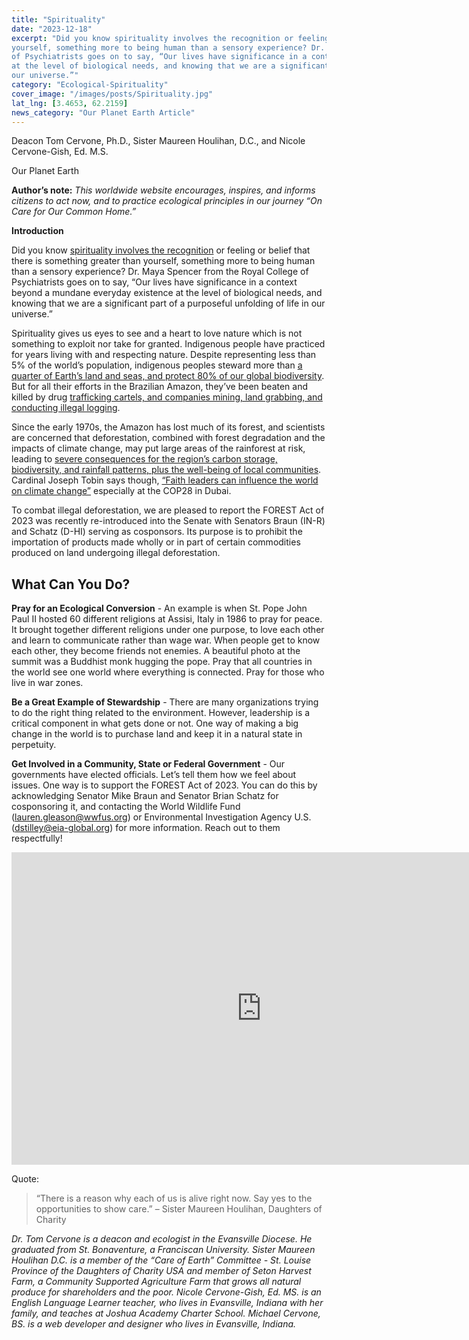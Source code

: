 ```yaml
---
title: "Spirituality"
date: "2023-12-18"
excerpt: "Did you know spirituality involves the recognition or feeling or belief that there is something greater than
yourself, something more to being human than a sensory experience? Dr. Maya Spencer from the Royal College
of Psychiatrists goes on to say, “Our lives have significance in a context beyond a mundane everyday existence
at the level of biological needs, and knowing that we are a significant part of a purposeful unfolding of life in
our universe.”"
category: "Ecological-Spirituality"
cover_image: "/images/posts/Spirituality.jpg"
lat_lng: [3.4653, 62.2159]
news_category: "Our Planet Earth Article"
---
```


Deacon Tom Cervone, Ph.D., Sister Maureen Houlihan, D.C., and Nicole Cervone-Gish, Ed. M.S.

Our Planet Earth

**Author’s note:** _This worldwide website encourages, inspires, and informs citizens to act now, and to practice
ecological principles in our journey “On Care for Our Common Home.”_

**Introduction**

Did you know [spirituality involves the recognition](https://www.rcpsych.ac.uk/docs/default-source/members/sigs/spirituality-spsig/what-is-spirituality-maya-spencer-x.pdf) or feeling or belief that there is something greater than
yourself, something more to being human than a sensory experience? Dr. Maya Spencer from the Royal College
of Psychiatrists goes on to say, “Our lives have significance in a context beyond a mundane everyday existence
at the level of biological needs, and knowing that we are a significant part of a purposeful unfolding of life in
our universe.”

Spirituality gives us eyes to see and a heart to love nature which is not something to exploit nor take for granted.
Indigenous people have practiced for years living with and respecting nature. Despite representing less than
5% of the world’s population, indigenous peoples steward more than [a quarter of Earth’s land and seas, and
protect 80% of our global biodiversity](https://www.conservation.org/blog/3-ways-indigenous-knowledge-protects-nature). But for all their efforts in the Brazilian Amazon, they’ve been beaten
and killed by drug [trafficking cartels, and companies mining, land grabbing, and conducting illegal logging](https://news.mongabay.com/2022/08/crime-and-no-punishment-impunity-shrouds-killings-of-indigenous-amazonian-defenders/).

Since the early 1970s, the Amazon has lost much of its forest, and scientists are concerned that deforestation,
combined with forest degradation and the impacts of climate change, may put large areas of the rainforest at
risk, leading to [severe consequences for the region’s carbon storage, biodiversity, and rainfall patterns, plus the
well-being of local communities](https://news.mongabay.com/2023/09/deforestation-in-the-amazon-rainforest-continues-to-plunge/). Cardinal Joseph Tobin says though, [“Faith leaders can influence the world on
climate change”](https://www.ncronline.org/earthbeat/viewpoints/cardinal-tobin-faith-leaders-can-influence-world-climate-change) especially at the COP28 in Dubai.

To combat illegal deforestation, we are pleased to report the FOREST Act of 2023 was recently re-introduced
into the Senate with Senators Braun (IN-R) and Schatz (D-HI) serving as cosponsors. Its purpose is to prohibit
the importation of products made wholly or in part of certain commodities produced on land undergoing illegal
deforestation.

## **What Can You Do?**

**Pray for an Ecological Conversion** - An example is when St. Pope John Paul II hosted 60 different religions at
Assisi, Italy in 1986 to pray for peace. It brought together different religions under one purpose, to love each
other and learn to communicate rather than wage war. When people get to know each other, they become
friends not enemies. A beautiful photo at the summit was a Buddhist monk hugging the pope. Pray that all
countries in the world see one world where everything is connected. Pray for those who live in war zones.

**Be a Great Example of Stewardship** - There are many organizations trying to do the right thing related to the
environment. However, leadership is a critical component in what gets done or not. One way of making a big
change in the world is to purchase land and keep it in a natural state in perpetuity.

**Get Involved in a Community, State or Federal Government** - Our governments have elected officials. Let’s
tell them how we feel about issues. One way is to support the FOREST Act of 2023. You can do this by
acknowledging Senator Mike Braun and Senator Brian Schatz for cosponsoring it, and contacting the World
Wildlife Fund (lauren.gleason@wwfus.org) or Environmental Investigation Agency U.S. (dstilley@eia-global.org) for more information. Reach out to them respectfully!

<iframe width="800" height="500" src="https://www.youtube.com/embed/6Yk1pGlOGzw?si=9hxnicnN7Le0n43k" title="YouTube video player" frameborder="0" allow="accelerometer; autoplay; clipboard-write; encrypted-media; gyroscope; picture-in-picture; web-share" allowfullscreen></iframe>

Quote:

> “There is a reason why each of us is alive right now. Say yes to the opportunities to show care.”
> – Sister Maureen Houlihan, Daughters of Charity

_Dr. Tom Cervone is a deacon and ecologist in the Evansville Diocese. He graduated from St. Bonaventure, a
Franciscan University. Sister Maureen Houlihan D.C. is a member of the “Care of Earth” Committee - St.
Louise Province of the Daughters of Charity USA and member of Seton Harvest Farm, a Community Supported
Agriculture Farm that grows all natural produce for shareholders and the poor. Nicole Cervone-Gish, Ed. MS.
is an English Language Learner teacher, who lives in Evansville, Indiana with her family, and teaches at
Joshua Academy Charter School. Michael Cervone, BS. is a web developer and designer who lives in
Evansville, Indiana._
